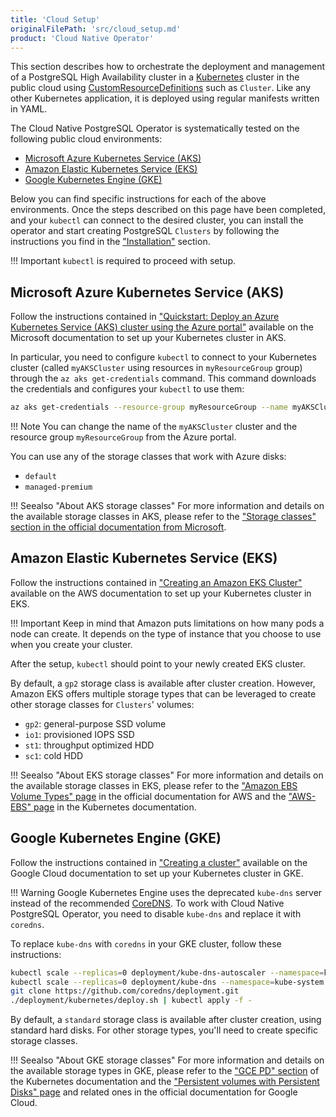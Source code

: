 ```yaml
---
title: 'Cloud Setup'
originalFilePath: 'src/cloud_setup.md'
product: 'Cloud Native Operator'
---
```


This section describes how to orchestrate the deployment and management
of a PostgreSQL High Availability cluster in a [Kubernetes](https://www.kubernetes.io/) cluster in the public cloud using
[CustomResourceDefinitions](https://kubernetes.io/docs/concepts/extend-kubernetes/api-extension/custom-resources/)
such as `Cluster`. Like any other Kubernetes application, it is deployed
using regular manifests written in YAML.

The Cloud Native PostgreSQL Operator is systematically tested on the following public cloud environments:

- [Microsoft Azure Kubernetes Service (AKS)](https://azure.microsoft.com/en-in/services/kubernetes-service/)
- [Amazon Elastic Kubernetes Service (EKS)](https://aws.amazon.com/eks/)
- [Google Kubernetes Engine (GKE)](https://cloud.google.com/kubernetes-engine/)

Below you can find specific instructions for each of the above environments.
Once the steps described on this page have been completed, and your `kubectl`
can connect to the desired cluster, you can install the operator and start
creating PostgreSQL `Clusters` by following the instructions you find in the
["Installation"](installation.md) section.

!!! Important
    `kubectl` is required to proceed with setup.

## Microsoft Azure Kubernetes Service (AKS)

Follow the instructions contained in
["Quickstart: Deploy an Azure Kubernetes Service (AKS) cluster using the Azure portal"](https://docs.microsoft.com/bs-latn-ba/azure/aks/kubernetes-walkthrough-portal)
available on the Microsoft documentation to set up your Kubernetes cluster in AKS.

In particular, you need to configure `kubectl` to connect to your Kubernetes cluster
(called `myAKSCluster` using resources in `myResourceGroup` group) through the
`az aks get-credentials` command.
This command downloads the credentials and configures your `kubectl` to use them:

```sh
az aks get-credentials --resource-group myResourceGroup --name myAKSCluster
```

!!! Note
    You can change the name of the `myAKSCluster` cluster and the resource group `myResourceGroup`
    from the Azure portal.

You can use any of the storage classes that work with Azure disks:

- `default`
- `managed-premium`

!!! Seealso "About AKS storage classes"
    For more information and details on the available storage classes in AKS, please refer to the
    ["Storage classes" section in the official documentation from Microsoft](https://docs.microsoft.com/en-us/azure/aks/concepts-storage#storage-classes).

## Amazon Elastic Kubernetes Service (EKS)

Follow the instructions contained in
["Creating an Amazon EKS Cluster"](https://docs.aws.amazon.com/eks/latest/userguide/create-cluster.html)
available on the AWS documentation to set up your Kubernetes cluster in EKS.

!!! Important
    Keep in mind that Amazon puts limitations on how many pods a node can create.
    It depends on the type of instance that you choose to use when you create
    your cluster.

After the setup, `kubectl` should point to your newly created EKS cluster.

By default, a `gp2` storage class is available after cluster creation. However, Amazon EKS offers multiple
storage types that can be leveraged to create other storage classes for `Clusters`' volumes:

- `gp2`: general-purpose SSD volume
- `io1`: provisioned IOPS SSD
- `st1`: throughput optimized HDD
- `sc1`: cold HDD

!!! Seealso "About EKS storage classes"
    For more information and details on the available storage classes in EKS, please refer to the
    ["Amazon EBS Volume Types" page](https://docs.aws.amazon.com/AWSEC2/latest/UserGuide/ebs-volume-types.html)
    in the official documentation for AWS and the
    ["AWS-EBS" page](https://kubernetes.io/docs/concepts/storage/storage-classes/#aws-ebs)
    in the Kubernetes documentation.

## Google Kubernetes Engine (GKE)

Follow the instructions contained in
["Creating a cluster"](https://cloud.google.com/kubernetes-engine/docs/how-to/creating-a-cluster)
available on the Google Cloud documentation to set up your Kubernetes cluster in GKE.

!!! Warning
    Google Kubernetes Engine uses the deprecated `kube-dns` server instead of the
    recommended [CoreDNS](https://coredns.io/). To work with Cloud Native PostgreSQL Operator,
    you need to disable `kube-dns` and replace it with `coredns`.

To replace `kube-dns` with `coredns` in your GKE cluster, follow these instructions:

```sh
kubectl scale --replicas=0 deployment/kube-dns-autoscaler --namespace=kube-system
kubectl scale --replicas=0 deployment/kube-dns --namespace=kube-system
git clone https://github.com/coredns/deployment.git
./deployment/kubernetes/deploy.sh | kubectl apply -f -
```

By default, a `standard` storage class is available after cluster creation, using
standard hard disks. For other storage types, you'll need to create specific
storage classes.

!!! Seealso "About GKE storage classes"
    For more information and details on the available storage types in GKE, please refer to the
    ["GCE PD" section](https://kubernetes.io/docs/concepts/storage/storage-classes/#gce-pd)
    of the Kubernetes documentation and the
    ["Persistent volumes with Persistent Disks" page](https://cloud.google.com/kubernetes-engine/docs/concepts/persistent-volumes)
    and related ones in the official documentation for Google Cloud.

